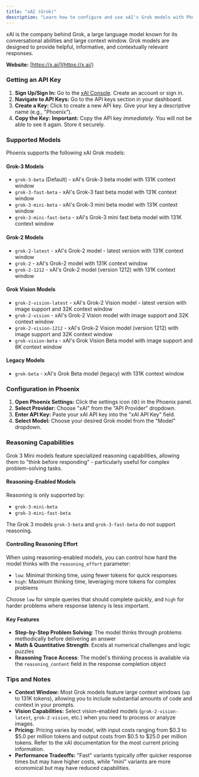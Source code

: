 ```yaml
---
title: "xAI (Grok)"
description: "Learn how to configure and use xAI's Grok models with Phoenix, including API key setup, supported models, and reasoning capabilities."
---
```


xAI is the company behind Grok, a large language model known for its conversational abilities and large context window. Grok models are designed to provide helpful, informative, and contextually relevant responses.

**Website:** [https://x.ai/](https://x.ai/)

### Getting an API Key

1.  **Sign Up/Sign In:** Go to the [xAI Console](https://console.x.ai/). Create an account or sign in.
2.  **Navigate to API Keys:** Go to the API keys section in your dashboard.
3.  **Create a Key:** Click to create a new API key. Give your key a descriptive name (e.g., "Phoenix").
4.  **Copy the Key:** **Important:** Copy the API key _immediately_. You will not be able to see it again. Store it securely.

### Supported Models

Phoenix supports the following xAI Grok models:

#### Grok-3 Models

-   `grok-3-beta` (Default) - xAI's Grok-3 beta model with 131K context window
-   `grok-3-fast-beta` - xAI's Grok-3 fast beta model with 131K context window
-   `grok-3-mini-beta` - xAI's Grok-3 mini beta model with 131K context window
-   `grok-3-mini-fast-beta` - xAI's Grok-3 mini fast beta model with 131K context window

#### Grok-2 Models

-   `grok-2-latest` - xAI's Grok-2 model - latest version with 131K context window
-   `grok-2` - xAI's Grok-2 model with 131K context window
-   `grok-2-1212` - xAI's Grok-2 model (version 1212) with 131K context window

#### Grok Vision Models

-   `grok-2-vision-latest` - xAI's Grok-2 Vision model - latest version with image support and 32K context window
-   `grok-2-vision` - xAI's Grok-2 Vision model with image support and 32K context window
-   `grok-2-vision-1212` - xAI's Grok-2 Vision model (version 1212) with image support and 32K context window
-   `grok-vision-beta` - xAI's Grok Vision Beta model with image support and 8K context window

#### Legacy Models

-   `grok-beta` - xAI's Grok Beta model (legacy) with 131K context window

### Configuration in Phoenix

1.  **Open Phoenix Settings:** Click the settings icon (⚙️) in the Phoenix panel.
2.  **Select Provider:** Choose "xAI" from the "API Provider" dropdown.
3.  **Enter API Key:** Paste your xAI API key into the "xAI API Key" field.
4.  **Select Model:** Choose your desired Grok model from the "Model" dropdown.

### Reasoning Capabilities

Grok 3 Mini models feature specialized reasoning capabilities, allowing them to "think before responding" - particularly useful for complex problem-solving tasks.

#### Reasoning-Enabled Models

Reasoning is only supported by:

-   `grok-3-mini-beta`
-   `grok-3-mini-fast-beta`

The Grok 3 models `grok-3-beta` and `grok-3-fast-beta` do not support reasoning.

#### Controlling Reasoning Effort

When using reasoning-enabled models, you can control how hard the model thinks with the `reasoning_effort` parameter:

-   `low`: Minimal thinking time, using fewer tokens for quick responses
-   `high`: Maximum thinking time, leveraging more tokens for complex problems

Choose `low` for simple queries that should complete quickly, and `high` for harder problems where response latency is less important.

#### Key Features

-   **Step-by-Step Problem Solving**: The model thinks through problems methodically before delivering an answer
-   **Math & Quantitative Strength**: Excels at numerical challenges and logic puzzles
-   **Reasoning Trace Access**: The model's thinking process is available via the `reasoning_content` field in the response completion object

### Tips and Notes

-   **Context Window:** Most Grok models feature large context windows (up to 131K tokens), allowing you to include substantial amounts of code and context in your prompts.
-   **Vision Capabilities:** Select vision-enabled models (`grok-2-vision-latest`, `grok-2-vision`, etc.) when you need to process or analyze images.
-   **Pricing:** Pricing varies by model, with input costs ranging from $0.3 to $5.0 per million tokens and output costs from $0.5 to $25.0 per million tokens. Refer to the xAI documentation for the most current pricing information.
-   **Performance Tradeoffs:** "Fast" variants typically offer quicker response times but may have higher costs, while "mini" variants are more economical but may have reduced capabilities.
